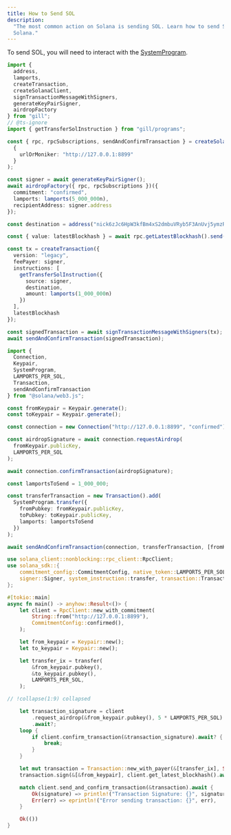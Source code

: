 ```yaml
---
title: How to Send SOL
description:
  "The most common action on Solana is sending SOL. Learn how to send SOL on
  Solana."
---
```


To send SOL, you will need to interact with the
[SystemProgram](https://docs.anza.xyz/runtime/programs#system-program).

<CodeTabs >

```typescript !! title="gill"
import {
  address,
  lamports,
  createTransaction,
  createSolanaClient,
  signTransactionMessageWithSigners,
  generateKeyPairSigner,
  airdropFactory
} from "gill";
// @ts-ignore
import { getTransferSolInstruction } from "gill/programs";

const { rpc, rpcSubscriptions, sendAndConfirmTransaction } = createSolanaClient(
  {
    urlOrMoniker: "http://127.0.0.1:8899"
  }
);

const signer = await generateKeyPairSigner();
await airdropFactory({ rpc, rpcSubscriptions })({
  commitment: "confirmed",
  lamports: lamports(5_000_000n),
  recipientAddress: signer.address
});

const destination = address("nick6zJc6HpW3kfBm4xS2dmbuVRyb5F3AnUvj5ymzR5");

const { value: latestBlockhash } = await rpc.getLatestBlockhash().send();

const tx = createTransaction({
  version: "legacy",
  feePayer: signer,
  instructions: [
    getTransferSolInstruction({
      source: signer,
      destination,
      amount: lamports(1_000_000n)
    })
  ],
  latestBlockhash
});

const signedTransaction = await signTransactionMessageWithSigners(tx);
await sendAndConfirmTransaction(signedTransaction);
```

```typescript !! title="Legacy"
import {
  Connection,
  Keypair,
  SystemProgram,
  LAMPORTS_PER_SOL,
  Transaction,
  sendAndConfirmTransaction
} from "@solana/web3.js";

const fromKeypair = Keypair.generate();
const toKeypair = Keypair.generate();

const connection = new Connection("http://127.0.0.1:8899", "confirmed");

const airdropSignature = await connection.requestAirdrop(
  fromKeypair.publicKey,
  LAMPORTS_PER_SOL
);

await connection.confirmTransaction(airdropSignature);

const lamportsToSend = 1_000_000;

const transferTransaction = new Transaction().add(
  SystemProgram.transfer({
    fromPubkey: fromKeypair.publicKey,
    toPubkey: toKeypair.publicKey,
    lamports: lamportsToSend
  })
);

await sendAndConfirmTransaction(connection, transferTransaction, [fromKeypair]);
```

```rust !! title="Rust"
use solana_client::nonblocking::rpc_client::RpcClient;
use solana_sdk::{
    commitment_config::CommitmentConfig, native_token::LAMPORTS_PER_SOL, signature::Keypair,
    signer::Signer, system_instruction::transfer, transaction::Transaction,
};

#[tokio::main]
async fn main() -> anyhow::Result<()> {
    let client = RpcClient::new_with_commitment(
        String::from("http://127.0.0.1:8899"),
        CommitmentConfig::confirmed(),
    );

    let from_keypair = Keypair::new();
    let to_keypair = Keypair::new();

    let transfer_ix = transfer(
        &from_keypair.pubkey(),
        &to_keypair.pubkey(),
        LAMPORTS_PER_SOL,
    );

// !collapse(1:9) collapsed

    let transaction_signature = client
        .request_airdrop(&from_keypair.pubkey(), 5 * LAMPORTS_PER_SOL)
        .await?;
    loop {
        if client.confirm_transaction(&transaction_signature).await? {
            break;
        }
    }

    let mut transaction = Transaction::new_with_payer(&[transfer_ix], Some(&from_keypair.pubkey()));
    transaction.sign(&[&from_keypair], client.get_latest_blockhash().await?);

    match client.send_and_confirm_transaction(&transaction).await {
        Ok(signature) => println!("Transaction Signature: {}", signature),
        Err(err) => eprintln!("Error sending transaction: {}", err),
    }

    Ok(())
}
```

</CodeTabs>
